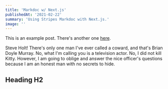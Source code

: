 ```yaml
---
title: 'Markdoc w/ Next.js'
publishedAt: '2021-02-22'
summary: 'Using Stripes Markdoc with Next.js.'
image: ''
---
```


This is an example post. There's another one [here](/posts/example-post).

Steve Holt! There's only one man I've ever called a coward, and that's Brian Doyle Murray. No, what I'm calling you is a television actor. No, I did not kill Kitty. However, I am going to oblige and answer the nice officer's questions because I am an honest man with no secrets to hide.

## Heading H2
